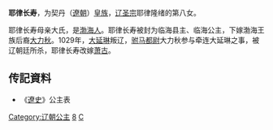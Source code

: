 {{東亞女性歷史人物
| 名稱=耶律长寿
| 身份=[[辽朝|辽朝]]公主
| 畫像=
| 說明=
| 姓=耶律
| 名=长寿
| 封爵=[[公主|公主]]
| 位號=
| 封號=临海县主，临海公主
| 出生年=
| 婚年=
| 逝世年=
| 同胞姊妹=
| 父親=[[辽圣宗|辽圣宗]]
| 母親=大氏
| 夫=[[大力秋|大力秋]]、[[萧古|萧古]]
|}}
'''耶律长寿'''，为契丹（[[遼朝|遼朝]]）[[皇族|皇族]]，[[辽圣宗|辽圣宗]]耶律隆绪的第八女。
			
耶律长寿母亲大氏，是[[渤海人|渤海人]]。耶律长寿被封为临海县主、临海公主，下嫁渤海王族后裔[[大力秋|大力秋]]。1029年，[[大延琳|大延琳]]叛辽，[[驸马都尉|驸马都尉]]大力秋参与牵连大延琳之事，被辽朝廷所杀，耶律长寿改嫁[[萧古|萧古]]。  

== 传記資料 ==
*《[[遼史|遼史]]》公主表

{{DEFAULTSORT:Yelu耶律}}
[[Category:辽朝公主|Category:辽朝公主]]
[[Category:辽圣宗皇女|8]]
[[Category:耶律氏|C]]
